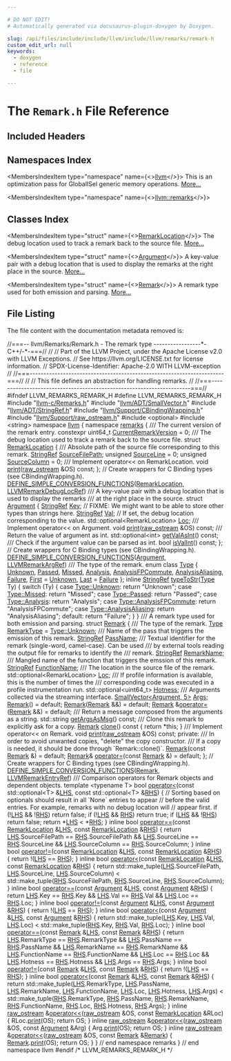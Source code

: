 ```yaml
---

# DO NOT EDIT!
# Automatically generated via docusaurus-plugin-doxygen by Doxygen.

slug: /api/files/include/include/llvm/include/llvm/remarks/remark-h
custom_edit_url: null
keywords:
  - doxygen
  - reference
  - file

---
```





# The `Remark.h` File Reference

<DoxygenPage pluginConfig={pluginConfig}>



## Included Headers

<IncludesList>
<IncludesListItem
  filePath="llvm-c/Remarks.h"
  permalink="/docs/api/files/include/include/llvm-c/remarks-h"
  isLocal="true" />
<IncludesListItem
  filePath="llvm/ADT/SmallVector.h"
  permalink="/docs/api/files/include/include/llvm/include/llvm/adt/smallvector-h"
  isLocal="true" />
<IncludesListItem
  filePath="llvm/ADT/StringRef.h"
  permalink="/docs/api/files/include/include/llvm/include/llvm/adt/stringref-h"
  isLocal="true" />
<IncludesListItem
  filePath="llvm/Support/CBindingWrapping.h"
  permalink="/docs/api/files/include/include/llvm/include/llvm/support/cbindingwrapping-h"
  isLocal="true" />
<IncludesListItem
  filePath="llvm/Support/raw_ostream.h"
  permalink="/docs/api/files/include/include/llvm/include/llvm/support/raw-ostream-h"
  isLocal="true" />
<IncludesListItem
  filePath="optional"
  permalink=""
  isLocal="false" />
<IncludesListItem
  filePath="string"
  permalink=""
  isLocal="false" />
</IncludesList>

## Namespaces Index

<MembersIndex>

<MembersIndexItem
  type="namespace"
  name={<><a href="/docs/api/namespaces/llvm">llvm</a></>}>
This is an optimization pass for GlobalISel generic memory operations. <a href="/docs/api/namespaces/llvm/#details">More...</a>
</MembersIndexItem>

<MembersIndexItem
  type="namespace"
  name={<><a href="/docs/api/namespaces/llvm/remarks">llvm::remarks</a></>}>
</MembersIndexItem>

</MembersIndex>

## Classes Index

<MembersIndex>

<MembersIndexItem
  type="struct"
  name={<><a href="/docs/api/structs/llvm/remarks/remarklocation">RemarkLocation</a></>}>
The debug location used to track a remark back to the source file. <a href="/docs/api/structs/llvm/remarks/remarklocation/#details">More...</a>
</MembersIndexItem>

<MembersIndexItem
  type="struct"
  name={<><a href="/docs/api/structs/llvm/remarks/argument">Argument</a></>}>
A key-value pair with a debug location that is used to display the remarks at the right place in the source. <a href="/docs/api/structs/llvm/remarks/argument/#details">More...</a>
</MembersIndexItem>

<MembersIndexItem
  type="struct"
  name={<><a href="/docs/api/structs/llvm/remarks/remark">Remark</a></>}>
A remark type used for both emission and parsing. <a href="/docs/api/structs/llvm/remarks/remark/#details">More...</a>
</MembersIndexItem>

</MembersIndex>


## File Listing

The file content with the documentation metadata removed is:

<ProgramListing>

<Link id="l00001" /><CodeLine lineNumber="1"><span class="doxyHighlightComment">//===-- llvm/Remarks/Remark.h - The remark type -----------------&#42;- C++/-&#42;-===//</span></CodeLine>
<Link id="l00002" /><CodeLine lineNumber="2"><span class="doxyHighlightComment">//</span></CodeLine>
<Link id="l00003" /><CodeLine lineNumber="3"><span class="doxyHighlightComment">// Part of the LLVM Project, under the Apache License v2.0 with LLVM Exceptions.</span></CodeLine>
<Link id="l00004" /><CodeLine lineNumber="4"><span class="doxyHighlightComment">// See https://llvm.org/LICENSE.txt for license information.</span></CodeLine>
<Link id="l00005" /><CodeLine lineNumber="5"><span class="doxyHighlightComment">// SPDX-License-Identifier: Apache-2.0 WITH LLVM-exception</span></CodeLine>
<Link id="l00006" /><CodeLine lineNumber="6"><span class="doxyHighlightComment">//</span></CodeLine>
<Link id="l00007" /><CodeLine lineNumber="7"><span class="doxyHighlightComment">//===----------------------------------------------------------------------===//</span></CodeLine>
<Link id="l00008" /><CodeLine lineNumber="8"><span class="doxyHighlightComment">//</span></CodeLine>
<Link id="l00009" /><CodeLine lineNumber="9"><span class="doxyHighlightComment">// This file defines an abstraction for handling remarks.</span></CodeLine>
<Link id="l00010" /><CodeLine lineNumber="10"><span class="doxyHighlightComment">//</span></CodeLine>
<Link id="l00011" /><CodeLine lineNumber="11"><span class="doxyHighlightComment">//===----------------------------------------------------------------------===//</span></CodeLine>
<Link id="l00012" /><CodeLine lineNumber="12"></CodeLine>
<Link id="l00013" /><CodeLine lineNumber="13"><span class="doxyHighlightPreprocessor">#ifndef LLVM&#95;REMARKS&#95;REMARK&#95;H</span></CodeLine>
<Link id="l00014" /><CodeLine lineNumber="14"><span class="doxyHighlightPreprocessor">#define LLVM&#95;REMARKS&#95;REMARK&#95;H</span></CodeLine>
<Link id="l00015" /><CodeLine lineNumber="15"></CodeLine>
<Link id="l00016" /><CodeLine lineNumber="16"><span class="doxyHighlightPreprocessor">#include &quot;<a href="/docs/api/files/include/include/llvm-c/remarks-h">llvm-c/Remarks.h</a>&quot;</span></CodeLine>
<Link id="l00017" /><CodeLine lineNumber="17"><span class="doxyHighlightPreprocessor">#include &quot;<a href="/docs/api/files/include/include/llvm/include/llvm/adt/smallvector-h">llvm/ADT/SmallVector.h</a>&quot;</span></CodeLine>
<Link id="l00018" /><CodeLine lineNumber="18"><span class="doxyHighlightPreprocessor">#include &quot;<a href="/docs/api/files/include/include/llvm/include/llvm/adt/stringref-h">llvm/ADT/StringRef.h</a>&quot;</span></CodeLine>
<Link id="l00019" /><CodeLine lineNumber="19"><span class="doxyHighlightPreprocessor">#include &quot;<a href="/docs/api/files/include/include/llvm/include/llvm/support/cbindingwrapping-h">llvm/Support/CBindingWrapping.h</a>&quot;</span></CodeLine>
<Link id="l00020" /><CodeLine lineNumber="20"><span class="doxyHighlightPreprocessor">#include &quot;<a href="/docs/api/files/include/include/llvm/include/llvm/support/raw-ostream-h">llvm/Support/raw&#95;ostream.h</a>&quot;</span></CodeLine>
<Link id="l00021" /><CodeLine lineNumber="21"><span class="doxyHighlightPreprocessor">#include &lt;optional&gt;</span></CodeLine>
<Link id="l00022" /><CodeLine lineNumber="22"><span class="doxyHighlightPreprocessor">#include &lt;string&gt;</span></CodeLine>
<Link id="l00023" /><CodeLine lineNumber="23"></CodeLine>
<Link id="l00024" /><CodeLine lineNumber="24"><span class="doxyHighlightKeyword">namespace </span><span class="doxyHighlight"><a href="/docs/api/namespaces/llvm">llvm</a> &#123;</span></CodeLine>
<Link id="l00025" /><CodeLine lineNumber="25"><span class="doxyHighlightKeyword">namespace </span><span class="doxyHighlight"><a href="/docs/api/namespaces/llvm/remarks">remarks</a> &#123;</span></CodeLine>
<Link id="l00026" /><CodeLine lineNumber="26"></CodeLine>
<Link id="l00027" /><CodeLine lineNumber="27"><span class="doxyHighlightComment">/// The current version of the remark entry.</span></CodeLine>
<Link id="l00028" /><CodeLine lineNumber="28" lineLink="/docs/api/namespaces/llvm/remarks/#ab38ef7cc779e59ba675a15f886a2eaf7"><span class="doxyHighlightKeyword">constexpr</span><span class="doxyHighlight"> uint64&#95;t <a href="/docs/api/namespaces/llvm/remarks/#ab38ef7cc779e59ba675a15f886a2eaf7">CurrentRemarkVersion</a> = 0;</span></CodeLine>
<Link id="l00029" /><CodeLine lineNumber="29"></CodeLine>
<Link id="l00030" /><CodeLine lineNumber="30"><span class="doxyHighlightComment">/// The debug location used to track a remark back to the source file.</span></CodeLine>
<Link id="l00031" /><CodeLine lineNumber="31" lineLink="/docs/api/structs/llvm/remarks/remarklocation"><span class="doxyHighlightKeyword">struct </span><span class="doxyHighlight"><a href="/docs/api/structs/llvm/remarks/remarklocation">RemarkLocation</a> &#123;</span></CodeLine>
<Link id="l00032" /><CodeLine lineNumber="32"><span class="doxyHighlightComment">  /// Absolute path of the source file corresponding to this remark.</span></CodeLine>
<Link id="l00033" /><CodeLine lineNumber="33" lineLink="/docs/api/structs/llvm/remarks/remarklocation/#a82090d22eac34da799b82a80c87de556"><span class="doxyHighlight">  <a href="/docs/api/classes/llvm/stringref">StringRef</a> <a href="/docs/api/structs/llvm/remarks/remarklocation/#a82090d22eac34da799b82a80c87de556">SourceFilePath</a>;</span></CodeLine>
<Link id="l00034" /><CodeLine lineNumber="34" lineLink="/docs/api/structs/llvm/remarks/remarklocation/#aaa163f0ef608440c669200d510c91835"><span class="doxyHighlight">  </span><span class="doxyHighlightKeywordType">unsigned</span><span class="doxyHighlight"> <a href="/docs/api/structs/llvm/remarks/remarklocation/#aaa163f0ef608440c669200d510c91835">SourceLine</a> = 0;</span></CodeLine>
<Link id="l00035" /><CodeLine lineNumber="35" lineLink="/docs/api/structs/llvm/remarks/remarklocation/#a6345368f6dd5385fc38fefb2da62b043"><span class="doxyHighlight">  </span><span class="doxyHighlightKeywordType">unsigned</span><span class="doxyHighlight"> <a href="/docs/api/structs/llvm/remarks/remarklocation/#a6345368f6dd5385fc38fefb2da62b043">SourceColumn</a> = 0;</span></CodeLine>
<Link id="l00036" /><CodeLine lineNumber="36"></CodeLine>
<Link id="l00037" /><CodeLine lineNumber="37"><span class="doxyHighlightComment">  /// Implement operator&lt;&lt; on RemarkLocation.</span></CodeLine>
<Link id="l00038" /><CodeLine lineNumber="38"><span class="doxyHighlight">  </span><span class="doxyHighlightKeywordType">void</span><span class="doxyHighlight"> <a href="/docs/api/structs/llvm/remarks/remarklocation/#a2c5be9f89a9dbd6c4049c480037b73ad">print</a>(<a href="/docs/api/classes/llvm/raw-ostream">raw&#95;ostream</a> &amp;OS) </span><span class="doxyHighlightKeyword">const</span><span class="doxyHighlight">;</span></CodeLine>
<Link id="l00039" /><CodeLine lineNumber="39"><span class="doxyHighlight">&#125;;</span></CodeLine>
<Link id="l00040" /><CodeLine lineNumber="40"></CodeLine>
<Link id="l00041" /><CodeLine lineNumber="41"><span class="doxyHighlightComment">// Create wrappers for C Binding types (see CBindingWrapping.h).</span></CodeLine>
<Link id="l00042" /><CodeLine lineNumber="42"><span class="doxyHighlight"><a href="/docs/api/files/include/include/llvm/include/llvm/support/cbindingwrapping-h/#a65c769c08fa9fee7f298ad9c9eee5e05">DEFINE&#95;SIMPLE&#95;CONVERSION&#95;FUNCTIONS</a>(<a href="/docs/api/structs/llvm/remarks/remarklocation">RemarkLocation</a>, <a href="/docs/api/groups/llvmcremarks/#gaba2caafe2c1665c6326e01e0dcd0574f">LLVMRemarkDebugLocRef</a>)</span></CodeLine>
<Link id="l00043" /><CodeLine lineNumber="43"></CodeLine>
<Link id="l00044" /><CodeLine lineNumber="44"><span class="doxyHighlightComment">/// A key-value pair with a debug location that is used to display the remarks</span></CodeLine>
<Link id="l00045" /><CodeLine lineNumber="45"><span class="doxyHighlightComment">/// at the right place in the source.</span></CodeLine>
<Link id="l00046" /><CodeLine lineNumber="46" lineLink="/docs/api/structs/llvm/remarks/argument"><span class="doxyHighlight">struct <a href="/docs/api/structs/llvm/remarks/argument">Argument</a> &#123;</span></CodeLine>
<Link id="l00047" /><CodeLine lineNumber="47" lineLink="/docs/api/structs/llvm/remarks/argument/#a1659ff309b2d229a210b52d897680ecd"><span class="doxyHighlight">  <a href="/docs/api/classes/llvm/stringref">StringRef</a> <a href="/docs/api/structs/llvm/remarks/argument/#a1659ff309b2d229a210b52d897680ecd">Key</a>;</span></CodeLine>
<Link id="l00048" /><CodeLine lineNumber="48"><span class="doxyHighlight">  </span><span class="doxyHighlightComment">// FIXME: We might want to be able to store other types than strings here.</span></CodeLine>
<Link id="l00049" /><CodeLine lineNumber="49" lineLink="/docs/api/structs/llvm/remarks/argument/#a43436771a3f98d9984cbd0428bc1b9a3"><span class="doxyHighlight">  <a href="/docs/api/classes/llvm/stringref">StringRef</a> <a href="/docs/api/structs/llvm/remarks/argument/#a43436771a3f98d9984cbd0428bc1b9a3">Val</a>;</span></CodeLine>
<Link id="l00050" /><CodeLine lineNumber="50"><span class="doxyHighlight">  </span><span class="doxyHighlightComment">// If set, the debug location corresponding to the value.</span></CodeLine>
<Link id="l00051" /><CodeLine lineNumber="51" lineLink="/docs/api/structs/llvm/remarks/argument/#a47da97597ff2702cbce42d0ba7322349"><span class="doxyHighlight">  std::optional&lt;RemarkLocation&gt; <a href="/docs/api/structs/llvm/remarks/argument/#a47da97597ff2702cbce42d0ba7322349">Loc</a>;</span></CodeLine>
<Link id="l00052" /><CodeLine lineNumber="52"></CodeLine>
<Link id="l00053" /><CodeLine lineNumber="53"><span class="doxyHighlightComment">  /// Implement operator&lt;&lt; on Argument.</span></CodeLine>
<Link id="l00054" /><CodeLine lineNumber="54"><span class="doxyHighlight">  </span><span class="doxyHighlightKeywordType">void</span><span class="doxyHighlight"> <a href="/docs/api/namespaces/llvm/#a50bf746ca1858c0e272e3a802fc27942">print</a>(<a href="/docs/api/classes/llvm/raw-ostream">raw&#95;ostream</a> &amp;OS) </span><span class="doxyHighlightKeyword">const</span><span class="doxyHighlight">;</span></CodeLine>
<Link id="l00055" /><CodeLine lineNumber="55"><span class="doxyHighlightComment">  /// Return the value of argument as int.</span></CodeLine>
<Link id="l00056" /><CodeLine lineNumber="56"><span class="doxyHighlight">  std::optional&lt;int&gt; <a href="/docs/api/structs/llvm/remarks/argument/#a46136a8edb24437ca3ef84c207b8b392">getValAsInt</a>() </span><span class="doxyHighlightKeyword">const</span><span class="doxyHighlight">;</span></CodeLine>
<Link id="l00057" /><CodeLine lineNumber="57"><span class="doxyHighlightComment">  /// Check if the argument value can be parsed as int.</span></CodeLine>
<Link id="l00058" /><CodeLine lineNumber="58"><span class="doxyHighlight">  </span><span class="doxyHighlightKeywordType">bool</span><span class="doxyHighlight"> <a href="/docs/api/structs/llvm/remarks/argument/#afad099ef48df69d598545ad3c1cd5ab1">isValInt</a>() </span><span class="doxyHighlightKeyword">const</span><span class="doxyHighlight">;</span></CodeLine>
<Link id="l00059" /><CodeLine lineNumber="59"><span class="doxyHighlight">&#125;;</span></CodeLine>
<Link id="l00060" /><CodeLine lineNumber="60"></CodeLine>
<Link id="l00061" /><CodeLine lineNumber="61"><span class="doxyHighlightComment">// Create wrappers for C Binding types (see CBindingWrapping.h).</span></CodeLine>
<Link id="l00062" /><CodeLine lineNumber="62"><span class="doxyHighlight"><a href="/docs/api/files/include/include/llvm/include/llvm/support/cbindingwrapping-h/#a65c769c08fa9fee7f298ad9c9eee5e05">DEFINE&#95;SIMPLE&#95;CONVERSION&#95;FUNCTIONS</a>(<a href="/docs/api/structs/llvm/remarks/argument">Argument</a>, <a href="/docs/api/groups/llvmcremarks/#ga5af94d02e0cfc296f48e4c6026c3a505">LLVMRemarkArgRef</a>)</span></CodeLine>
<Link id="l00063" /><CodeLine lineNumber="63"></CodeLine>
<Link id="l00064" /><CodeLine lineNumber="64"><span class="doxyHighlightComment">/// The type of the remark.</span></CodeLine>
<Link id="l00065" /><CodeLine lineNumber="65" lineLink="/docs/api/namespaces/llvm/remarks/#aeb5853e98ae4d9ab7cb002879736527f"><span class="doxyHighlight">enum class <a href="/docs/api/namespaces/llvm/remarks/#aeb5853e98ae4d9ab7cb002879736527f">Type</a> &#123;</span></CodeLine>
<Link id="l00066" /><CodeLine lineNumber="66" lineLink="/docs/api/namespaces/llvm/remarks/#aeb5853e98ae4d9ab7cb002879736527fa88183b946cc5f0e8c96b2e66e1c74a7e"><span class="doxyHighlight">  <a href="/docs/api/namespaces/llvm/remarks/#aeb5853e98ae4d9ab7cb002879736527fa88183b946cc5f0e8c96b2e66e1c74a7e">Unknown</a>,</span></CodeLine>
<Link id="l00067" /><CodeLine lineNumber="67" lineLink="/docs/api/namespaces/llvm/remarks/#aeb5853e98ae4d9ab7cb002879736527faa0d0628f6b4e4d78d2ffef4d4d1c4b15"><span class="doxyHighlight">  <a href="/docs/api/namespaces/llvm/remarks/#aeb5853e98ae4d9ab7cb002879736527faa0d0628f6b4e4d78d2ffef4d4d1c4b15">Passed</a>,</span></CodeLine>
<Link id="l00068" /><CodeLine lineNumber="68" lineLink="/docs/api/namespaces/llvm/remarks/#aeb5853e98ae4d9ab7cb002879736527faca9e83a6c347b2bdf7f00ef202a331ad"><span class="doxyHighlight">  <a href="/docs/api/namespaces/llvm/remarks/#aeb5853e98ae4d9ab7cb002879736527faca9e83a6c347b2bdf7f00ef202a331ad">Missed</a>,</span></CodeLine>
<Link id="l00069" /><CodeLine lineNumber="69" lineLink="/docs/api/namespaces/llvm/remarks/#aeb5853e98ae4d9ab7cb002879736527fa739e6d2a73723ec7b1919fa5a51f9b07"><span class="doxyHighlight">  <a href="/docs/api/namespaces/llvm/remarks/#aeb5853e98ae4d9ab7cb002879736527fa739e6d2a73723ec7b1919fa5a51f9b07">Analysis</a>,</span></CodeLine>
<Link id="l00070" /><CodeLine lineNumber="70" lineLink="/docs/api/namespaces/llvm/remarks/#aeb5853e98ae4d9ab7cb002879736527fa23628109ba8dd4d9e96c506db0738e77"><span class="doxyHighlight">  <a href="/docs/api/namespaces/llvm/remarks/#aeb5853e98ae4d9ab7cb002879736527fa23628109ba8dd4d9e96c506db0738e77">AnalysisFPCommute</a>,</span></CodeLine>
<Link id="l00071" /><CodeLine lineNumber="71" lineLink="/docs/api/namespaces/llvm/remarks/#aeb5853e98ae4d9ab7cb002879736527fa0b3099ea02e918671e4f2f122c3cbb22"><span class="doxyHighlight">  <a href="/docs/api/namespaces/llvm/remarks/#aeb5853e98ae4d9ab7cb002879736527fa0b3099ea02e918671e4f2f122c3cbb22">AnalysisAliasing</a>,</span></CodeLine>
<Link id="l00072" /><CodeLine lineNumber="72" lineLink="/docs/api/namespaces/llvm/remarks/#aeb5853e98ae4d9ab7cb002879736527fae139a585510a502bbf1841cf589f5086"><span class="doxyHighlight">  <a href="/docs/api/namespaces/llvm/remarks/#aeb5853e98ae4d9ab7cb002879736527fae139a585510a502bbf1841cf589f5086">Failure</a>,</span></CodeLine>
<Link id="l00073" /><CodeLine lineNumber="73" lineLink="/docs/api/namespaces/llvm/remarks/#aeb5853e98ae4d9ab7cb002879736527fa7fb55ed0b7a30342ba6da306428cae04"><span class="doxyHighlight">  <a href="/docs/api/namespaces/llvm/remarks/#a07f17102dd54c318b10c6c6009e27e1ea7fb55ed0b7a30342ba6da306428cae04">First</a> = <a href="/docs/api/namespaces/llvm/remarks/#aeb5853e98ae4d9ab7cb002879736527fa88183b946cc5f0e8c96b2e66e1c74a7e">Unknown</a>,</span></CodeLine>
<Link id="l00074" /><CodeLine lineNumber="74" lineLink="/docs/api/namespaces/llvm/remarks/#aeb5853e98ae4d9ab7cb002879736527fad55b30607c2a9a2616347d6edb789f6b"><span class="doxyHighlight">  <a href="/docs/api/namespaces/llvm/remarks/#a07f17102dd54c318b10c6c6009e27e1ead55b30607c2a9a2616347d6edb789f6b">Last</a> = <a href="/docs/api/namespaces/llvm/remarks/#aeb5853e98ae4d9ab7cb002879736527fae139a585510a502bbf1841cf589f5086">Failure</a></span></CodeLine>
<Link id="l00075" /><CodeLine lineNumber="75"><span class="doxyHighlight">&#125;;</span></CodeLine>
<Link id="l00076" /><CodeLine lineNumber="76"></CodeLine>
<Link id="l00077" /><CodeLine lineNumber="77" lineLink="/docs/api/namespaces/llvm/remarks/#a333eb5e10055c6bf7e374c99d030149e"><span class="doxyHighlightKeyword">inline</span><span class="doxyHighlight"> <a href="/docs/api/classes/llvm/stringref">StringRef</a> <a href="/docs/api/namespaces/llvm/remarks/#a333eb5e10055c6bf7e374c99d030149e">typeToStr</a>(<a href="/docs/api/namespaces/llvm/remarks/#aeb5853e98ae4d9ab7cb002879736527f">Type</a> Ty) &#123;</span></CodeLine>
<Link id="l00078" /><CodeLine lineNumber="78"><span class="doxyHighlight">  </span><span class="doxyHighlightKeywordFlow">switch</span><span class="doxyHighlight"> (Ty) &#123;</span></CodeLine>
<Link id="l00079" /><CodeLine lineNumber="79"><span class="doxyHighlight">  </span><span class="doxyHighlightKeywordFlow">case</span><span class="doxyHighlight"> <a href="/docs/api/namespaces/llvm/remarks/#aeb5853e98ae4d9ab7cb002879736527fa88183b946cc5f0e8c96b2e66e1c74a7e">Type::Unknown</a>:</span></CodeLine>
<Link id="l00080" /><CodeLine lineNumber="80"><span class="doxyHighlight">    </span><span class="doxyHighlightKeywordFlow">return</span><span class="doxyHighlight"> </span><span class="doxyHighlightStringLiteral">&quot;Unknown&quot;</span><span class="doxyHighlight">;</span></CodeLine>
<Link id="l00081" /><CodeLine lineNumber="81"><span class="doxyHighlight">  </span><span class="doxyHighlightKeywordFlow">case</span><span class="doxyHighlight"> <a href="/docs/api/namespaces/llvm/remarks/#aeb5853e98ae4d9ab7cb002879736527faca9e83a6c347b2bdf7f00ef202a331ad">Type::Missed</a>:</span></CodeLine>
<Link id="l00082" /><CodeLine lineNumber="82"><span class="doxyHighlight">    </span><span class="doxyHighlightKeywordFlow">return</span><span class="doxyHighlight"> </span><span class="doxyHighlightStringLiteral">&quot;Missed&quot;</span><span class="doxyHighlight">;</span></CodeLine>
<Link id="l00083" /><CodeLine lineNumber="83"><span class="doxyHighlight">  </span><span class="doxyHighlightKeywordFlow">case</span><span class="doxyHighlight"> <a href="/docs/api/namespaces/llvm/remarks/#aeb5853e98ae4d9ab7cb002879736527faa0d0628f6b4e4d78d2ffef4d4d1c4b15">Type::Passed</a>:</span></CodeLine>
<Link id="l00084" /><CodeLine lineNumber="84"><span class="doxyHighlight">    </span><span class="doxyHighlightKeywordFlow">return</span><span class="doxyHighlight"> </span><span class="doxyHighlightStringLiteral">&quot;Passed&quot;</span><span class="doxyHighlight">;</span></CodeLine>
<Link id="l00085" /><CodeLine lineNumber="85"><span class="doxyHighlight">  </span><span class="doxyHighlightKeywordFlow">case</span><span class="doxyHighlight"> <a href="/docs/api/namespaces/llvm/remarks/#aeb5853e98ae4d9ab7cb002879736527fa739e6d2a73723ec7b1919fa5a51f9b07">Type::Analysis</a>:</span></CodeLine>
<Link id="l00086" /><CodeLine lineNumber="86"><span class="doxyHighlight">    </span><span class="doxyHighlightKeywordFlow">return</span><span class="doxyHighlight"> </span><span class="doxyHighlightStringLiteral">&quot;Analysis&quot;</span><span class="doxyHighlight">;</span></CodeLine>
<Link id="l00087" /><CodeLine lineNumber="87"><span class="doxyHighlight">  </span><span class="doxyHighlightKeywordFlow">case</span><span class="doxyHighlight"> <a href="/docs/api/namespaces/llvm/remarks/#aeb5853e98ae4d9ab7cb002879736527fa23628109ba8dd4d9e96c506db0738e77">Type::AnalysisFPCommute</a>:</span></CodeLine>
<Link id="l00088" /><CodeLine lineNumber="88"><span class="doxyHighlight">    </span><span class="doxyHighlightKeywordFlow">return</span><span class="doxyHighlight"> </span><span class="doxyHighlightStringLiteral">&quot;AnalysisFPCommute&quot;</span><span class="doxyHighlight">;</span></CodeLine>
<Link id="l00089" /><CodeLine lineNumber="89"><span class="doxyHighlight">  </span><span class="doxyHighlightKeywordFlow">case</span><span class="doxyHighlight"> <a href="/docs/api/namespaces/llvm/remarks/#aeb5853e98ae4d9ab7cb002879736527fa0b3099ea02e918671e4f2f122c3cbb22">Type::AnalysisAliasing</a>:</span></CodeLine>
<Link id="l00090" /><CodeLine lineNumber="90"><span class="doxyHighlight">    </span><span class="doxyHighlightKeywordFlow">return</span><span class="doxyHighlight"> </span><span class="doxyHighlightStringLiteral">&quot;AnalysisAliasing&quot;</span><span class="doxyHighlight">;</span></CodeLine>
<Link id="l00091" /><CodeLine lineNumber="91"><span class="doxyHighlight">  </span><span class="doxyHighlightKeywordFlow">default</span><span class="doxyHighlight">:</span></CodeLine>
<Link id="l00092" /><CodeLine lineNumber="92"><span class="doxyHighlight">    </span><span class="doxyHighlightKeywordFlow">return</span><span class="doxyHighlight"> </span><span class="doxyHighlightStringLiteral">&quot;Failure&quot;</span><span class="doxyHighlight">;</span></CodeLine>
<Link id="l00093" /><CodeLine lineNumber="93"><span class="doxyHighlight">  &#125;</span></CodeLine>
<Link id="l00094" /><CodeLine lineNumber="94"><span class="doxyHighlight">&#125;</span></CodeLine>
<Link id="l00095" /><CodeLine lineNumber="95"></CodeLine>
<Link id="l00096" /><CodeLine lineNumber="96"><span class="doxyHighlightComment">/// A remark type used for both emission and parsing.</span></CodeLine>
<Link id="l00097" /><CodeLine lineNumber="97" lineLink="/docs/api/structs/llvm/remarks/remark"><span class="doxyHighlightKeyword">struct </span><span class="doxyHighlight"><a href="/docs/api/structs/llvm/remarks/remark/#ac746d9c321346adc9f143c9b98cb9f4e">Remark</a> &#123;</span></CodeLine>
<Link id="l00098" /><CodeLine lineNumber="98"><span class="doxyHighlightComment">  /// The type of the remark.</span></CodeLine>
<Link id="l00099" /><CodeLine lineNumber="99" lineLink="/docs/api/structs/llvm/remarks/remark/#a241d25fa7a832abc5c8583bc728ec1f1"><span class="doxyHighlight">  <a href="/docs/api/namespaces/llvm/remarks/#aeb5853e98ae4d9ab7cb002879736527f">Type</a> <a href="/docs/api/structs/llvm/remarks/remark/#a241d25fa7a832abc5c8583bc728ec1f1">RemarkType</a> = <a href="/docs/api/namespaces/llvm/remarks/#aeb5853e98ae4d9ab7cb002879736527fa88183b946cc5f0e8c96b2e66e1c74a7e">Type::Unknown</a>;</span></CodeLine>
<Link id="l00100" /><CodeLine lineNumber="100"></CodeLine>
<Link id="l00101" /><CodeLine lineNumber="101"><span class="doxyHighlightComment">  /// Name of the pass that triggers the emission of this remark.</span></CodeLine>
<Link id="l00102" /><CodeLine lineNumber="102" lineLink="/docs/api/structs/llvm/remarks/remark/#a35431065aaa52c0d81d719b2468697ed"><span class="doxyHighlight">  <a href="/docs/api/classes/llvm/stringref">StringRef</a> <a href="/docs/api/structs/llvm/remarks/remark/#a35431065aaa52c0d81d719b2468697ed">PassName</a>;</span></CodeLine>
<Link id="l00103" /><CodeLine lineNumber="103"></CodeLine>
<Link id="l00104" /><CodeLine lineNumber="104"><span class="doxyHighlightComment">  /// Textual identifier for the remark (single-word, camel-case). Can be used</span></CodeLine>
<Link id="l00105" /><CodeLine lineNumber="105"><span class="doxyHighlightComment">  /// by external tools reading the output file for remarks to identify the</span></CodeLine>
<Link id="l00106" /><CodeLine lineNumber="106"><span class="doxyHighlightComment">  /// remark.</span></CodeLine>
<Link id="l00107" /><CodeLine lineNumber="107" lineLink="/docs/api/structs/llvm/remarks/remark/#a8560e9790fc6522f5ac5ec7e4e3e1f95"><span class="doxyHighlight">  <a href="/docs/api/classes/llvm/stringref">StringRef</a> <a href="/docs/api/structs/llvm/remarks/remark/#a8560e9790fc6522f5ac5ec7e4e3e1f95">RemarkName</a>;</span></CodeLine>
<Link id="l00108" /><CodeLine lineNumber="108"></CodeLine>
<Link id="l00109" /><CodeLine lineNumber="109"><span class="doxyHighlightComment">  /// Mangled name of the function that triggers the emssion of this remark.</span></CodeLine>
<Link id="l00110" /><CodeLine lineNumber="110" lineLink="/docs/api/structs/llvm/remarks/remark/#aa22dc5b75c24c27c88fda7c86be9e16a"><span class="doxyHighlight">  <a href="/docs/api/classes/llvm/stringref">StringRef</a> <a href="/docs/api/structs/llvm/remarks/remark/#aa22dc5b75c24c27c88fda7c86be9e16a">FunctionName</a>;</span></CodeLine>
<Link id="l00111" /><CodeLine lineNumber="111"></CodeLine>
<Link id="l00112" /><CodeLine lineNumber="112"><span class="doxyHighlightComment">  /// The location in the source file of the remark.</span></CodeLine>
<Link id="l00113" /><CodeLine lineNumber="113" lineLink="/docs/api/structs/llvm/remarks/remark/#a357123bac089573c87522957e3eb12e3"><span class="doxyHighlight">  std::optional&lt;RemarkLocation&gt; <a href="/docs/api/structs/llvm/remarks/remark/#a357123bac089573c87522957e3eb12e3">Loc</a>;</span></CodeLine>
<Link id="l00114" /><CodeLine lineNumber="114"></CodeLine>
<Link id="l00115" /><CodeLine lineNumber="115"><span class="doxyHighlightComment">  /// If profile information is available, this is the number of times the</span></CodeLine>
<Link id="l00116" /><CodeLine lineNumber="116"><span class="doxyHighlightComment">  /// corresponding code was executed in a profile instrumentation run.</span></CodeLine>
<Link id="l00117" /><CodeLine lineNumber="117" lineLink="/docs/api/structs/llvm/remarks/remark/#a55696a404b259163add62a3fc346de3b"><span class="doxyHighlight">  std::optional&lt;uint64&#95;t&gt; <a href="/docs/api/structs/llvm/remarks/remark/#a55696a404b259163add62a3fc346de3b">Hotness</a>;</span></CodeLine>
<Link id="l00118" /><CodeLine lineNumber="118"></CodeLine>
<Link id="l00119" /><CodeLine lineNumber="119"><span class="doxyHighlightComment">  /// Arguments collected via the streaming interface.</span></CodeLine>
<Link id="l00120" /><CodeLine lineNumber="120" lineLink="/docs/api/structs/llvm/remarks/remark/#ad43b86418150167e66360c78b004daae"><span class="doxyHighlight">  <a href="/docs/api/classes/llvm/smallvector">SmallVector&lt;Argument, 5&gt;</a> <a href="/docs/api/structs/llvm/remarks/remark/#ad43b86418150167e66360c78b004daae">Args</a>;</span></CodeLine>
<Link id="l00121" /><CodeLine lineNumber="121"></CodeLine>
<Link id="l00122" /><CodeLine lineNumber="122" lineLink="/docs/api/structs/llvm/remarks/remark/#ac746d9c321346adc9f143c9b98cb9f4e"><span class="doxyHighlight">  <a href="/docs/api/structs/llvm/remarks/remark/#ac746d9c321346adc9f143c9b98cb9f4e">Remark</a>() = </span><span class="doxyHighlightKeywordFlow">default</span><span class="doxyHighlight">;</span></CodeLine>
<Link id="l00123" /><CodeLine lineNumber="123" lineLink="/docs/api/structs/llvm/remarks/remark/#a6121801df7ce976e11c2b89a50f4f452"><span class="doxyHighlight">  <a href="/docs/api/structs/llvm/remarks/remark/#a6121801df7ce976e11c2b89a50f4f452">Remark</a>(<a href="/docs/api/structs/llvm/remarks/remark/#ac746d9c321346adc9f143c9b98cb9f4e">Remark</a> &amp;&amp;) = </span><span class="doxyHighlightKeywordFlow">default</span><span class="doxyHighlight">;</span></CodeLine>
<Link id="l00124" /><CodeLine lineNumber="124" lineLink="/docs/api/structs/llvm/remarks/remark/#acd514bb9096260febe64c59b7cab97ac"><span class="doxyHighlight">  <a href="/docs/api/structs/llvm/remarks/remark/#ac746d9c321346adc9f143c9b98cb9f4e">Remark</a> &amp;<a href="/docs/api/structs/llvm/remarks/remark/#acd514bb9096260febe64c59b7cab97ac">operator=</a>(<a href="/docs/api/structs/llvm/remarks/remark/#ac746d9c321346adc9f143c9b98cb9f4e">Remark</a> &amp;&amp;) = </span><span class="doxyHighlightKeywordFlow">default</span><span class="doxyHighlight">;</span></CodeLine>
<Link id="l00125" /><CodeLine lineNumber="125"></CodeLine>
<Link id="l00126" /><CodeLine lineNumber="126"><span class="doxyHighlightComment">  /// Return a message composed from the arguments as a string.</span></CodeLine>
<Link id="l00127" /><CodeLine lineNumber="127"><span class="doxyHighlight">  std::string <a href="/docs/api/structs/llvm/remarks/remark/#a9b2a0203ac8a36329ff05b5b4d779015">getArgsAsMsg</a>() </span><span class="doxyHighlightKeyword">const</span><span class="doxyHighlight">;</span></CodeLine>
<Link id="l00128" /><CodeLine lineNumber="128"></CodeLine>
<Link id="l00129" /><CodeLine lineNumber="129"><span class="doxyHighlightComment">  /// Clone this remark to explicitly ask for a copy.</span></CodeLine>
<Link id="l00130" /><CodeLine lineNumber="130" lineLink="/docs/api/structs/llvm/remarks/remark/#a874b998ebd5a2b7ee061e3969c47b2b3"><span class="doxyHighlight">  <a href="/docs/api/structs/llvm/remarks/remark/#ac746d9c321346adc9f143c9b98cb9f4e">Remark</a> <a href="/docs/api/structs/llvm/remarks/remark/#a874b998ebd5a2b7ee061e3969c47b2b3">clone</a>()</span><span class="doxyHighlightKeyword"> const </span><span class="doxyHighlight">&#123; </span><span class="doxyHighlightKeywordFlow">return</span><span class="doxyHighlight"> &#42;</span><span class="doxyHighlightKeyword">this</span><span class="doxyHighlight">; &#125;</span></CodeLine>
<Link id="l00131" /><CodeLine lineNumber="131"></CodeLine>
<Link id="l00132" /><CodeLine lineNumber="132"><span class="doxyHighlightComment">  /// Implement operator&lt;&lt; on Remark.</span></CodeLine>
<Link id="l00133" /><CodeLine lineNumber="133"><span class="doxyHighlight">  </span><span class="doxyHighlightKeywordType">void</span><span class="doxyHighlight"> <a href="/docs/api/structs/llvm/remarks/remark/#a0f22e6d1a356f8354fb13fba1850d831">print</a>(<a href="/docs/api/classes/llvm/raw-ostream">raw&#95;ostream</a> &amp;OS) </span><span class="doxyHighlightKeyword">const</span><span class="doxyHighlight">;</span></CodeLine>
<Link id="l00134" /><CodeLine lineNumber="134"></CodeLine>
<Link id="l00135" /><CodeLine lineNumber="135"><span class="doxyHighlightKeyword">private</span><span class="doxyHighlight">:</span></CodeLine>
<Link id="l00136" /><CodeLine lineNumber="136"><span class="doxyHighlightComment">  /// In order to avoid unwanted copies, &quot;delete&quot; the copy constructor.</span></CodeLine>
<Link id="l00137" /><CodeLine lineNumber="137"><span class="doxyHighlightComment">  /// If a copy is needed, it should be done through &#96;Remark::clone()&#96;.</span></CodeLine>
<Link id="l00138" /><CodeLine lineNumber="138"><span class="doxyHighlight">  <a href="/docs/api/structs/llvm/remarks/remark/#ac746d9c321346adc9f143c9b98cb9f4e">Remark</a>(</span><span class="doxyHighlightKeyword">const</span><span class="doxyHighlight"> <a href="/docs/api/structs/llvm/remarks/remark">Remark</a> &amp;) = </span><span class="doxyHighlightKeywordFlow">default</span><span class="doxyHighlight">;</span></CodeLine>
<Link id="l00139" /><CodeLine lineNumber="139"><span class="doxyHighlight">  <a href="/docs/api/structs/llvm/remarks/remark">Remark</a>&amp; <a href="/docs/api/structs/llvm/remarks/remark/#acd514bb9096260febe64c59b7cab97ac">operator=</a>(</span><span class="doxyHighlightKeyword">const</span><span class="doxyHighlight"> <a href="/docs/api/structs/llvm/remarks/remark">Remark</a> &amp;) = </span><span class="doxyHighlightKeywordFlow">default</span><span class="doxyHighlight">;</span></CodeLine>
<Link id="l00140" /><CodeLine lineNumber="140"><span class="doxyHighlight">&#125;;</span></CodeLine>
<Link id="l00141" /><CodeLine lineNumber="141"></CodeLine>
<Link id="l00142" /><CodeLine lineNumber="142"><span class="doxyHighlightComment">// Create wrappers for C Binding types (see CBindingWrapping.h).</span></CodeLine>
<Link id="l00143" /><CodeLine lineNumber="143"><span class="doxyHighlight"><a href="/docs/api/files/include/include/llvm/include/llvm/support/cbindingwrapping-h/#a65c769c08fa9fee7f298ad9c9eee5e05">DEFINE&#95;SIMPLE&#95;CONVERSION&#95;FUNCTIONS</a>(<a href="/docs/api/namespaces/llvm/#ac226f3d2b9ca090171a8e0a8cb92c343a91921ada405fd6ba65dff028df047cb6">Remark</a>, <a href="/docs/api/groups/llvmcremarks/#ga124978db2f97610eed656328fe801d64">LLVMRemarkEntryRef</a>)</span></CodeLine>
<Link id="l00144" /><CodeLine lineNumber="144"></CodeLine>
<Link id="l00145" /><CodeLine lineNumber="145"><span class="doxyHighlightComment">/// Comparison operators for Remark objects and dependent objects.</span></CodeLine>
<Link id="l00146" /><CodeLine lineNumber="146"></CodeLine>
<Link id="l00147" /><CodeLine lineNumber="147"><span class="doxyHighlightKeyword">template</span><span class="doxyHighlight"> &lt;</span><span class="doxyHighlightKeyword">typename</span><span class="doxyHighlight"> T&gt;</span></CodeLine>
<Link id="l00148" /><CodeLine lineNumber="148" lineLink="/docs/api/namespaces/llvm/remarks/#ae6624dc0f7f4c5a3441ea233683fe1c9"><span class="doxyHighlightKeywordType">bool</span><span class="doxyHighlight"> <a href="/docs/api/namespaces/llvm/remarks/#ae6624dc0f7f4c5a3441ea233683fe1c9">operator&lt;</a>(</span><span class="doxyHighlightKeyword">const</span><span class="doxyHighlight"> std::optional&lt;T&gt; &amp;<a href="/docs/api/files/lib/lib/target/lib/target/x86/x86partialreduction-cpp/#a9e1483f7215664a2315c53c3558d9a8d">LHS</a>, </span><span class="doxyHighlightKeyword">const</span><span class="doxyHighlight"> std::optional&lt;T&gt; &amp;<a href="/docs/api/files/lib/lib/target/lib/target/x86/x86partialreduction-cpp/#a87b8bfbbe9d8f7146d7f20a5fb42efd0">RHS</a>) &#123;</span></CodeLine>
<Link id="l00149" /><CodeLine lineNumber="149"><span class="doxyHighlight">  </span><span class="doxyHighlightComment">// Sorting based on optionals should result in all &#96;None&#96; entries to appear</span></CodeLine>
<Link id="l00150" /><CodeLine lineNumber="150"><span class="doxyHighlight">  </span><span class="doxyHighlightComment">// before the valid entries. For example, remarks with no debug location will</span></CodeLine>
<Link id="l00151" /><CodeLine lineNumber="151"><span class="doxyHighlight">  </span><span class="doxyHighlightComment">// appear first.</span></CodeLine>
<Link id="l00152" /><CodeLine lineNumber="152"><span class="doxyHighlight">  </span><span class="doxyHighlightKeywordFlow">if</span><span class="doxyHighlight"> (!<a href="/docs/api/files/lib/lib/target/lib/target/x86/x86partialreduction-cpp/#a9e1483f7215664a2315c53c3558d9a8d">LHS</a> &amp;&amp; !<a href="/docs/api/files/lib/lib/target/lib/target/x86/x86partialreduction-cpp/#a87b8bfbbe9d8f7146d7f20a5fb42efd0">RHS</a>)</span></CodeLine>
<Link id="l00153" /><CodeLine lineNumber="153"><span class="doxyHighlight">    </span><span class="doxyHighlightKeywordFlow">return</span><span class="doxyHighlight"> </span><span class="doxyHighlightKeyword">false</span><span class="doxyHighlight">;</span></CodeLine>
<Link id="l00154" /><CodeLine lineNumber="154"><span class="doxyHighlight">  </span><span class="doxyHighlightKeywordFlow">if</span><span class="doxyHighlight"> (!<a href="/docs/api/files/lib/lib/target/lib/target/x86/x86partialreduction-cpp/#a9e1483f7215664a2315c53c3558d9a8d">LHS</a> &amp;&amp; <a href="/docs/api/files/lib/lib/target/lib/target/x86/x86partialreduction-cpp/#a87b8bfbbe9d8f7146d7f20a5fb42efd0">RHS</a>)</span></CodeLine>
<Link id="l00155" /><CodeLine lineNumber="155"><span class="doxyHighlight">    </span><span class="doxyHighlightKeywordFlow">return</span><span class="doxyHighlight"> </span><span class="doxyHighlightKeyword">true</span><span class="doxyHighlight">;</span></CodeLine>
<Link id="l00156" /><CodeLine lineNumber="156"><span class="doxyHighlight">  </span><span class="doxyHighlightKeywordFlow">if</span><span class="doxyHighlight"> (<a href="/docs/api/files/lib/lib/target/lib/target/x86/x86partialreduction-cpp/#a9e1483f7215664a2315c53c3558d9a8d">LHS</a> &amp;&amp; !<a href="/docs/api/files/lib/lib/target/lib/target/x86/x86partialreduction-cpp/#a87b8bfbbe9d8f7146d7f20a5fb42efd0">RHS</a>)</span></CodeLine>
<Link id="l00157" /><CodeLine lineNumber="157"><span class="doxyHighlight">    </span><span class="doxyHighlightKeywordFlow">return</span><span class="doxyHighlight"> </span><span class="doxyHighlightKeyword">false</span><span class="doxyHighlight">;</span></CodeLine>
<Link id="l00158" /><CodeLine lineNumber="158"><span class="doxyHighlight">  </span><span class="doxyHighlightKeywordFlow">return</span><span class="doxyHighlight"> &#42;<a href="/docs/api/files/lib/lib/target/lib/target/x86/x86partialreduction-cpp/#a9e1483f7215664a2315c53c3558d9a8d">LHS</a> &lt; &#42;<a href="/docs/api/files/lib/lib/target/lib/target/x86/x86partialreduction-cpp/#a87b8bfbbe9d8f7146d7f20a5fb42efd0">RHS</a>;</span></CodeLine>
<Link id="l00159" /><CodeLine lineNumber="159"><span class="doxyHighlight">&#125;</span></CodeLine>
<Link id="l00160" /><CodeLine lineNumber="160"></CodeLine>
<Link id="l00161" /><CodeLine lineNumber="161" lineLink="/docs/api/namespaces/llvm/remarks/#a22b3807eb2b6f6dc71d1fc543e1f3494"><span class="doxyHighlightKeyword">inline</span><span class="doxyHighlight"> </span><span class="doxyHighlightKeywordType">bool</span><span class="doxyHighlight"> <a href="/docs/api/namespaces/llvm/remarks/#a22b3807eb2b6f6dc71d1fc543e1f3494">operator==</a>(</span><span class="doxyHighlightKeyword">const</span><span class="doxyHighlight"> <a href="/docs/api/structs/llvm/remarks/remarklocation">RemarkLocation</a> &amp;<a href="/docs/api/files/lib/lib/target/lib/target/x86/x86partialreduction-cpp/#a9e1483f7215664a2315c53c3558d9a8d">LHS</a>, </span><span class="doxyHighlightKeyword">const</span><span class="doxyHighlight"> <a href="/docs/api/structs/llvm/remarks/remarklocation">RemarkLocation</a> &amp;<a href="/docs/api/files/lib/lib/target/lib/target/x86/x86partialreduction-cpp/#a87b8bfbbe9d8f7146d7f20a5fb42efd0">RHS</a>) &#123;</span></CodeLine>
<Link id="l00162" /><CodeLine lineNumber="162"><span class="doxyHighlight">  </span><span class="doxyHighlightKeywordFlow">return</span><span class="doxyHighlight"> <a href="/docs/api/files/lib/lib/target/lib/target/x86/x86partialreduction-cpp/#a9e1483f7215664a2315c53c3558d9a8d">LHS</a>.SourceFilePath == <a href="/docs/api/files/lib/lib/target/lib/target/x86/x86partialreduction-cpp/#a87b8bfbbe9d8f7146d7f20a5fb42efd0">RHS</a>.SourceFilePath &amp;&amp;</span></CodeLine>
<Link id="l00163" /><CodeLine lineNumber="163"><span class="doxyHighlight">         <a href="/docs/api/files/lib/lib/target/lib/target/x86/x86partialreduction-cpp/#a9e1483f7215664a2315c53c3558d9a8d">LHS</a>.SourceLine == <a href="/docs/api/files/lib/lib/target/lib/target/x86/x86partialreduction-cpp/#a87b8bfbbe9d8f7146d7f20a5fb42efd0">RHS</a>.SourceLine &amp;&amp;</span></CodeLine>
<Link id="l00164" /><CodeLine lineNumber="164"><span class="doxyHighlight">         <a href="/docs/api/files/lib/lib/target/lib/target/x86/x86partialreduction-cpp/#a9e1483f7215664a2315c53c3558d9a8d">LHS</a>.SourceColumn == <a href="/docs/api/files/lib/lib/target/lib/target/x86/x86partialreduction-cpp/#a87b8bfbbe9d8f7146d7f20a5fb42efd0">RHS</a>.SourceColumn;</span></CodeLine>
<Link id="l00165" /><CodeLine lineNumber="165"><span class="doxyHighlight">&#125;</span></CodeLine>
<Link id="l00166" /><CodeLine lineNumber="166"></CodeLine>
<Link id="l00167" /><CodeLine lineNumber="167" lineLink="/docs/api/namespaces/llvm/remarks/#a74ba2f72d0370701f372fc9c2f985e9e"><span class="doxyHighlightKeyword">inline</span><span class="doxyHighlight"> </span><span class="doxyHighlightKeywordType">bool</span><span class="doxyHighlight"> <a href="/docs/api/namespaces/llvm/remarks/#a74ba2f72d0370701f372fc9c2f985e9e">operator!=</a>(</span><span class="doxyHighlightKeyword">const</span><span class="doxyHighlight"> <a href="/docs/api/structs/llvm/remarks/remarklocation">RemarkLocation</a> &amp;<a href="/docs/api/files/lib/lib/target/lib/target/x86/x86partialreduction-cpp/#a9e1483f7215664a2315c53c3558d9a8d">LHS</a>, </span><span class="doxyHighlightKeyword">const</span><span class="doxyHighlight"> <a href="/docs/api/structs/llvm/remarks/remarklocation">RemarkLocation</a> &amp;<a href="/docs/api/files/lib/lib/target/lib/target/x86/x86partialreduction-cpp/#a87b8bfbbe9d8f7146d7f20a5fb42efd0">RHS</a>) &#123;</span></CodeLine>
<Link id="l00168" /><CodeLine lineNumber="168"><span class="doxyHighlight">  </span><span class="doxyHighlightKeywordFlow">return</span><span class="doxyHighlight"> !(<a href="/docs/api/files/lib/lib/target/lib/target/x86/x86partialreduction-cpp/#a9e1483f7215664a2315c53c3558d9a8d">LHS</a> == <a href="/docs/api/files/lib/lib/target/lib/target/x86/x86partialreduction-cpp/#a87b8bfbbe9d8f7146d7f20a5fb42efd0">RHS</a>);</span></CodeLine>
<Link id="l00169" /><CodeLine lineNumber="169"><span class="doxyHighlight">&#125;</span></CodeLine>
<Link id="l00170" /><CodeLine lineNumber="170"></CodeLine>
<Link id="l00171" /><CodeLine lineNumber="171" lineLink="/docs/api/namespaces/llvm/remarks/#a8f1652f4e4b5780aad526d58cb945ab5"><span class="doxyHighlightKeyword">inline</span><span class="doxyHighlight"> </span><span class="doxyHighlightKeywordType">bool</span><span class="doxyHighlight"> <a href="/docs/api/namespaces/llvm/remarks/#ae6624dc0f7f4c5a3441ea233683fe1c9">operator&lt;</a>(</span><span class="doxyHighlightKeyword">const</span><span class="doxyHighlight"> <a href="/docs/api/structs/llvm/remarks/remarklocation">RemarkLocation</a> &amp;<a href="/docs/api/files/lib/lib/target/lib/target/x86/x86partialreduction-cpp/#a9e1483f7215664a2315c53c3558d9a8d">LHS</a>, </span><span class="doxyHighlightKeyword">const</span><span class="doxyHighlight"> <a href="/docs/api/structs/llvm/remarks/remarklocation">RemarkLocation</a> &amp;<a href="/docs/api/files/lib/lib/target/lib/target/x86/x86partialreduction-cpp/#a87b8bfbbe9d8f7146d7f20a5fb42efd0">RHS</a>) &#123;</span></CodeLine>
<Link id="l00172" /><CodeLine lineNumber="172"><span class="doxyHighlight">  </span><span class="doxyHighlightKeywordFlow">return</span><span class="doxyHighlight"> std::make&#95;tuple(<a href="/docs/api/files/lib/lib/target/lib/target/x86/x86partialreduction-cpp/#a9e1483f7215664a2315c53c3558d9a8d">LHS</a>.SourceFilePath, <a href="/docs/api/files/lib/lib/target/lib/target/x86/x86partialreduction-cpp/#a9e1483f7215664a2315c53c3558d9a8d">LHS</a>.SourceLine, <a href="/docs/api/files/lib/lib/target/lib/target/x86/x86partialreduction-cpp/#a9e1483f7215664a2315c53c3558d9a8d">LHS</a>.SourceColumn) &lt;</span></CodeLine>
<Link id="l00173" /><CodeLine lineNumber="173"><span class="doxyHighlight">         std::make&#95;tuple(<a href="/docs/api/files/lib/lib/target/lib/target/x86/x86partialreduction-cpp/#a87b8bfbbe9d8f7146d7f20a5fb42efd0">RHS</a>.SourceFilePath, <a href="/docs/api/files/lib/lib/target/lib/target/x86/x86partialreduction-cpp/#a87b8bfbbe9d8f7146d7f20a5fb42efd0">RHS</a>.SourceLine, <a href="/docs/api/files/lib/lib/target/lib/target/x86/x86partialreduction-cpp/#a87b8bfbbe9d8f7146d7f20a5fb42efd0">RHS</a>.SourceColumn);</span></CodeLine>
<Link id="l00174" /><CodeLine lineNumber="174"><span class="doxyHighlight">&#125;</span></CodeLine>
<Link id="l00175" /><CodeLine lineNumber="175"></CodeLine>
<Link id="l00176" /><CodeLine lineNumber="176" lineLink="/docs/api/namespaces/llvm/remarks/#a08643b04e18f6bef6cfb10dbfdf85150"><span class="doxyHighlightKeyword">inline</span><span class="doxyHighlight"> </span><span class="doxyHighlightKeywordType">bool</span><span class="doxyHighlight"> <a href="/docs/api/namespaces/llvm/remarks/#a22b3807eb2b6f6dc71d1fc543e1f3494">operator==</a>(</span><span class="doxyHighlightKeyword">const</span><span class="doxyHighlight"> <a href="/docs/api/structs/llvm/remarks/argument">Argument</a> &amp;<a href="/docs/api/files/lib/lib/target/lib/target/x86/x86partialreduction-cpp/#a9e1483f7215664a2315c53c3558d9a8d">LHS</a>, </span><span class="doxyHighlightKeyword">const</span><span class="doxyHighlight"> <a href="/docs/api/structs/llvm/remarks/argument">Argument</a> &amp;<a href="/docs/api/files/lib/lib/target/lib/target/x86/x86partialreduction-cpp/#a87b8bfbbe9d8f7146d7f20a5fb42efd0">RHS</a>) &#123;</span></CodeLine>
<Link id="l00177" /><CodeLine lineNumber="177"><span class="doxyHighlight">  </span><span class="doxyHighlightKeywordFlow">return</span><span class="doxyHighlight"> <a href="/docs/api/files/lib/lib/target/lib/target/x86/x86partialreduction-cpp/#a9e1483f7215664a2315c53c3558d9a8d">LHS</a>.Key == <a href="/docs/api/files/lib/lib/target/lib/target/x86/x86partialreduction-cpp/#a87b8bfbbe9d8f7146d7f20a5fb42efd0">RHS</a>.Key &amp;&amp; <a href="/docs/api/files/lib/lib/target/lib/target/x86/x86partialreduction-cpp/#a9e1483f7215664a2315c53c3558d9a8d">LHS</a>.Val == <a href="/docs/api/files/lib/lib/target/lib/target/x86/x86partialreduction-cpp/#a87b8bfbbe9d8f7146d7f20a5fb42efd0">RHS</a>.Val &amp;&amp; <a href="/docs/api/files/lib/lib/target/lib/target/x86/x86partialreduction-cpp/#a9e1483f7215664a2315c53c3558d9a8d">LHS</a>.Loc == <a href="/docs/api/files/lib/lib/target/lib/target/x86/x86partialreduction-cpp/#a87b8bfbbe9d8f7146d7f20a5fb42efd0">RHS</a>.Loc;</span></CodeLine>
<Link id="l00178" /><CodeLine lineNumber="178"><span class="doxyHighlight">&#125;</span></CodeLine>
<Link id="l00179" /><CodeLine lineNumber="179"></CodeLine>
<Link id="l00180" /><CodeLine lineNumber="180" lineLink="/docs/api/namespaces/llvm/remarks/#ad69a16f8bc9bf791a173e3b764d62a60"><span class="doxyHighlightKeyword">inline</span><span class="doxyHighlight"> </span><span class="doxyHighlightKeywordType">bool</span><span class="doxyHighlight"> <a href="/docs/api/namespaces/llvm/remarks/#a74ba2f72d0370701f372fc9c2f985e9e">operator!=</a>(</span><span class="doxyHighlightKeyword">const</span><span class="doxyHighlight"> <a href="/docs/api/structs/llvm/remarks/argument">Argument</a> &amp;<a href="/docs/api/files/lib/lib/target/lib/target/x86/x86partialreduction-cpp/#a9e1483f7215664a2315c53c3558d9a8d">LHS</a>, </span><span class="doxyHighlightKeyword">const</span><span class="doxyHighlight"> <a href="/docs/api/structs/llvm/remarks/argument">Argument</a> &amp;<a href="/docs/api/files/lib/lib/target/lib/target/x86/x86partialreduction-cpp/#a87b8bfbbe9d8f7146d7f20a5fb42efd0">RHS</a>) &#123;</span></CodeLine>
<Link id="l00181" /><CodeLine lineNumber="181"><span class="doxyHighlight">  </span><span class="doxyHighlightKeywordFlow">return</span><span class="doxyHighlight"> !(<a href="/docs/api/files/lib/lib/target/lib/target/x86/x86partialreduction-cpp/#a9e1483f7215664a2315c53c3558d9a8d">LHS</a> == <a href="/docs/api/files/lib/lib/target/lib/target/x86/x86partialreduction-cpp/#a87b8bfbbe9d8f7146d7f20a5fb42efd0">RHS</a>);</span></CodeLine>
<Link id="l00182" /><CodeLine lineNumber="182"><span class="doxyHighlight">&#125;</span></CodeLine>
<Link id="l00183" /><CodeLine lineNumber="183"></CodeLine>
<Link id="l00184" /><CodeLine lineNumber="184" lineLink="/docs/api/namespaces/llvm/remarks/#ace7ef251f2772851f1e5a8d893e257a5"><span class="doxyHighlightKeyword">inline</span><span class="doxyHighlight"> </span><span class="doxyHighlightKeywordType">bool</span><span class="doxyHighlight"> <a href="/docs/api/namespaces/llvm/remarks/#ae6624dc0f7f4c5a3441ea233683fe1c9">operator&lt;</a>(</span><span class="doxyHighlightKeyword">const</span><span class="doxyHighlight"> <a href="/docs/api/structs/llvm/remarks/argument">Argument</a> &amp;<a href="/docs/api/files/lib/lib/target/lib/target/x86/x86partialreduction-cpp/#a9e1483f7215664a2315c53c3558d9a8d">LHS</a>, </span><span class="doxyHighlightKeyword">const</span><span class="doxyHighlight"> <a href="/docs/api/structs/llvm/remarks/argument">Argument</a> &amp;<a href="/docs/api/files/lib/lib/target/lib/target/x86/x86partialreduction-cpp/#a87b8bfbbe9d8f7146d7f20a5fb42efd0">RHS</a>) &#123;</span></CodeLine>
<Link id="l00185" /><CodeLine lineNumber="185"><span class="doxyHighlight">  </span><span class="doxyHighlightKeywordFlow">return</span><span class="doxyHighlight"> std::make&#95;tuple(<a href="/docs/api/files/lib/lib/target/lib/target/x86/x86partialreduction-cpp/#a9e1483f7215664a2315c53c3558d9a8d">LHS</a>.Key, <a href="/docs/api/files/lib/lib/target/lib/target/x86/x86partialreduction-cpp/#a9e1483f7215664a2315c53c3558d9a8d">LHS</a>.Val, <a href="/docs/api/files/lib/lib/target/lib/target/x86/x86partialreduction-cpp/#a9e1483f7215664a2315c53c3558d9a8d">LHS</a>.Loc) &lt;</span></CodeLine>
<Link id="l00186" /><CodeLine lineNumber="186"><span class="doxyHighlight">         std::make&#95;tuple(<a href="/docs/api/files/lib/lib/target/lib/target/x86/x86partialreduction-cpp/#a87b8bfbbe9d8f7146d7f20a5fb42efd0">RHS</a>.Key, <a href="/docs/api/files/lib/lib/target/lib/target/x86/x86partialreduction-cpp/#a87b8bfbbe9d8f7146d7f20a5fb42efd0">RHS</a>.Val, <a href="/docs/api/files/lib/lib/target/lib/target/x86/x86partialreduction-cpp/#a87b8bfbbe9d8f7146d7f20a5fb42efd0">RHS</a>.Loc);</span></CodeLine>
<Link id="l00187" /><CodeLine lineNumber="187"><span class="doxyHighlight">&#125;</span></CodeLine>
<Link id="l00188" /><CodeLine lineNumber="188"></CodeLine>
<Link id="l00189" /><CodeLine lineNumber="189" lineLink="/docs/api/namespaces/llvm/remarks/#a355ccfddd803441fab74f2e945cf5933"><span class="doxyHighlightKeyword">inline</span><span class="doxyHighlight"> </span><span class="doxyHighlightKeywordType">bool</span><span class="doxyHighlight"> <a href="/docs/api/namespaces/llvm/remarks/#a22b3807eb2b6f6dc71d1fc543e1f3494">operator==</a>(</span><span class="doxyHighlightKeyword">const</span><span class="doxyHighlight"> <a href="/docs/api/structs/llvm/remarks/remark">Remark</a> &amp;<a href="/docs/api/files/lib/lib/target/lib/target/x86/x86partialreduction-cpp/#a9e1483f7215664a2315c53c3558d9a8d">LHS</a>, </span><span class="doxyHighlightKeyword">const</span><span class="doxyHighlight"> <a href="/docs/api/structs/llvm/remarks/remark">Remark</a> &amp;<a href="/docs/api/files/lib/lib/target/lib/target/x86/x86partialreduction-cpp/#a87b8bfbbe9d8f7146d7f20a5fb42efd0">RHS</a>) &#123;</span></CodeLine>
<Link id="l00190" /><CodeLine lineNumber="190"><span class="doxyHighlight">  </span><span class="doxyHighlightKeywordFlow">return</span><span class="doxyHighlight"> <a href="/docs/api/files/lib/lib/target/lib/target/x86/x86partialreduction-cpp/#a9e1483f7215664a2315c53c3558d9a8d">LHS</a>.RemarkType == <a href="/docs/api/files/lib/lib/target/lib/target/x86/x86partialreduction-cpp/#a87b8bfbbe9d8f7146d7f20a5fb42efd0">RHS</a>.RemarkType &amp;&amp; <a href="/docs/api/files/lib/lib/target/lib/target/x86/x86partialreduction-cpp/#a9e1483f7215664a2315c53c3558d9a8d">LHS</a>.PassName == <a href="/docs/api/files/lib/lib/target/lib/target/x86/x86partialreduction-cpp/#a87b8bfbbe9d8f7146d7f20a5fb42efd0">RHS</a>.PassName &amp;&amp;</span></CodeLine>
<Link id="l00191" /><CodeLine lineNumber="191"><span class="doxyHighlight">         <a href="/docs/api/files/lib/lib/target/lib/target/x86/x86partialreduction-cpp/#a9e1483f7215664a2315c53c3558d9a8d">LHS</a>.RemarkName == <a href="/docs/api/files/lib/lib/target/lib/target/x86/x86partialreduction-cpp/#a87b8bfbbe9d8f7146d7f20a5fb42efd0">RHS</a>.RemarkName &amp;&amp;</span></CodeLine>
<Link id="l00192" /><CodeLine lineNumber="192"><span class="doxyHighlight">         <a href="/docs/api/files/lib/lib/target/lib/target/x86/x86partialreduction-cpp/#a9e1483f7215664a2315c53c3558d9a8d">LHS</a>.FunctionName == <a href="/docs/api/files/lib/lib/target/lib/target/x86/x86partialreduction-cpp/#a87b8bfbbe9d8f7146d7f20a5fb42efd0">RHS</a>.FunctionName &amp;&amp; <a href="/docs/api/files/lib/lib/target/lib/target/x86/x86partialreduction-cpp/#a9e1483f7215664a2315c53c3558d9a8d">LHS</a>.Loc == <a href="/docs/api/files/lib/lib/target/lib/target/x86/x86partialreduction-cpp/#a87b8bfbbe9d8f7146d7f20a5fb42efd0">RHS</a>.Loc &amp;&amp;</span></CodeLine>
<Link id="l00193" /><CodeLine lineNumber="193"><span class="doxyHighlight">         <a href="/docs/api/files/lib/lib/target/lib/target/x86/x86partialreduction-cpp/#a9e1483f7215664a2315c53c3558d9a8d">LHS</a>.Hotness == <a href="/docs/api/files/lib/lib/target/lib/target/x86/x86partialreduction-cpp/#a87b8bfbbe9d8f7146d7f20a5fb42efd0">RHS</a>.Hotness &amp;&amp; <a href="/docs/api/files/lib/lib/target/lib/target/x86/x86partialreduction-cpp/#a9e1483f7215664a2315c53c3558d9a8d">LHS</a>.Args == <a href="/docs/api/files/lib/lib/target/lib/target/x86/x86partialreduction-cpp/#a87b8bfbbe9d8f7146d7f20a5fb42efd0">RHS</a>.Args;</span></CodeLine>
<Link id="l00194" /><CodeLine lineNumber="194"><span class="doxyHighlight">&#125;</span></CodeLine>
<Link id="l00195" /><CodeLine lineNumber="195"></CodeLine>
<Link id="l00196" /><CodeLine lineNumber="196" lineLink="/docs/api/namespaces/llvm/remarks/#a98b74c25380481f1cc51f63cef348bbf"><span class="doxyHighlightKeyword">inline</span><span class="doxyHighlight"> </span><span class="doxyHighlightKeywordType">bool</span><span class="doxyHighlight"> <a href="/docs/api/namespaces/llvm/remarks/#a74ba2f72d0370701f372fc9c2f985e9e">operator!=</a>(</span><span class="doxyHighlightKeyword">const</span><span class="doxyHighlight"> <a href="/docs/api/structs/llvm/remarks/remark">Remark</a> &amp;<a href="/docs/api/files/lib/lib/target/lib/target/x86/x86partialreduction-cpp/#a9e1483f7215664a2315c53c3558d9a8d">LHS</a>, </span><span class="doxyHighlightKeyword">const</span><span class="doxyHighlight"> <a href="/docs/api/structs/llvm/remarks/remark">Remark</a> &amp;<a href="/docs/api/files/lib/lib/target/lib/target/x86/x86partialreduction-cpp/#a87b8bfbbe9d8f7146d7f20a5fb42efd0">RHS</a>) &#123;</span></CodeLine>
<Link id="l00197" /><CodeLine lineNumber="197"><span class="doxyHighlight">  </span><span class="doxyHighlightKeywordFlow">return</span><span class="doxyHighlight"> !(<a href="/docs/api/files/lib/lib/target/lib/target/x86/x86partialreduction-cpp/#a9e1483f7215664a2315c53c3558d9a8d">LHS</a> == <a href="/docs/api/files/lib/lib/target/lib/target/x86/x86partialreduction-cpp/#a87b8bfbbe9d8f7146d7f20a5fb42efd0">RHS</a>);</span></CodeLine>
<Link id="l00198" /><CodeLine lineNumber="198"><span class="doxyHighlight">&#125;</span></CodeLine>
<Link id="l00199" /><CodeLine lineNumber="199"></CodeLine>
<Link id="l00200" /><CodeLine lineNumber="200" lineLink="/docs/api/namespaces/llvm/remarks/#a1e81f807b82192848ade79ec7073b20b"><span class="doxyHighlightKeyword">inline</span><span class="doxyHighlight"> </span><span class="doxyHighlightKeywordType">bool</span><span class="doxyHighlight"> <a href="/docs/api/namespaces/llvm/remarks/#ae6624dc0f7f4c5a3441ea233683fe1c9">operator&lt;</a>(</span><span class="doxyHighlightKeyword">const</span><span class="doxyHighlight"> <a href="/docs/api/structs/llvm/remarks/remark">Remark</a> &amp;<a href="/docs/api/files/lib/lib/target/lib/target/x86/x86partialreduction-cpp/#a9e1483f7215664a2315c53c3558d9a8d">LHS</a>, </span><span class="doxyHighlightKeyword">const</span><span class="doxyHighlight"> <a href="/docs/api/structs/llvm/remarks/remark">Remark</a> &amp;<a href="/docs/api/files/lib/lib/target/lib/target/x86/x86partialreduction-cpp/#a87b8bfbbe9d8f7146d7f20a5fb42efd0">RHS</a>) &#123;</span></CodeLine>
<Link id="l00201" /><CodeLine lineNumber="201"><span class="doxyHighlight">  </span><span class="doxyHighlightKeywordFlow">return</span><span class="doxyHighlight"> std::make&#95;tuple(<a href="/docs/api/files/lib/lib/target/lib/target/x86/x86partialreduction-cpp/#a9e1483f7215664a2315c53c3558d9a8d">LHS</a>.RemarkType, <a href="/docs/api/files/lib/lib/target/lib/target/x86/x86partialreduction-cpp/#a9e1483f7215664a2315c53c3558d9a8d">LHS</a>.PassName, <a href="/docs/api/files/lib/lib/target/lib/target/x86/x86partialreduction-cpp/#a9e1483f7215664a2315c53c3558d9a8d">LHS</a>.RemarkName,</span></CodeLine>
<Link id="l00202" /><CodeLine lineNumber="202"><span class="doxyHighlight">                         <a href="/docs/api/files/lib/lib/target/lib/target/x86/x86partialreduction-cpp/#a9e1483f7215664a2315c53c3558d9a8d">LHS</a>.FunctionName, <a href="/docs/api/files/lib/lib/target/lib/target/x86/x86partialreduction-cpp/#a9e1483f7215664a2315c53c3558d9a8d">LHS</a>.Loc, <a href="/docs/api/files/lib/lib/target/lib/target/x86/x86partialreduction-cpp/#a9e1483f7215664a2315c53c3558d9a8d">LHS</a>.Hotness, <a href="/docs/api/files/lib/lib/target/lib/target/x86/x86partialreduction-cpp/#a9e1483f7215664a2315c53c3558d9a8d">LHS</a>.Args) &lt;</span></CodeLine>
<Link id="l00203" /><CodeLine lineNumber="203"><span class="doxyHighlight">         std::make&#95;tuple(<a href="/docs/api/files/lib/lib/target/lib/target/x86/x86partialreduction-cpp/#a87b8bfbbe9d8f7146d7f20a5fb42efd0">RHS</a>.RemarkType, <a href="/docs/api/files/lib/lib/target/lib/target/x86/x86partialreduction-cpp/#a87b8bfbbe9d8f7146d7f20a5fb42efd0">RHS</a>.PassName, <a href="/docs/api/files/lib/lib/target/lib/target/x86/x86partialreduction-cpp/#a87b8bfbbe9d8f7146d7f20a5fb42efd0">RHS</a>.RemarkName,</span></CodeLine>
<Link id="l00204" /><CodeLine lineNumber="204"><span class="doxyHighlight">                         <a href="/docs/api/files/lib/lib/target/lib/target/x86/x86partialreduction-cpp/#a87b8bfbbe9d8f7146d7f20a5fb42efd0">RHS</a>.FunctionName, <a href="/docs/api/files/lib/lib/target/lib/target/x86/x86partialreduction-cpp/#a87b8bfbbe9d8f7146d7f20a5fb42efd0">RHS</a>.Loc, <a href="/docs/api/files/lib/lib/target/lib/target/x86/x86partialreduction-cpp/#a87b8bfbbe9d8f7146d7f20a5fb42efd0">RHS</a>.Hotness, <a href="/docs/api/files/lib/lib/target/lib/target/x86/x86partialreduction-cpp/#a87b8bfbbe9d8f7146d7f20a5fb42efd0">RHS</a>.Args);</span></CodeLine>
<Link id="l00205" /><CodeLine lineNumber="205"><span class="doxyHighlight">&#125;</span></CodeLine>
<Link id="l00206" /><CodeLine lineNumber="206"></CodeLine>
<Link id="l00207" /><CodeLine lineNumber="207" lineLink="/docs/api/namespaces/llvm/remarks/#a12cdc4c9444eeac178784c5de3b006d7"><span class="doxyHighlightKeyword">inline</span><span class="doxyHighlight"> <a href="/docs/api/classes/llvm/raw-ostream">raw&#95;ostream</a> &amp;<a href="/docs/api/namespaces/llvm/remarks/#a12cdc4c9444eeac178784c5de3b006d7">operator&lt;&lt;</a>(<a href="/docs/api/classes/llvm/raw-ostream">raw&#95;ostream</a> &amp;OS, </span><span class="doxyHighlightKeyword">const</span><span class="doxyHighlight"> <a href="/docs/api/structs/llvm/remarks/remarklocation">RemarkLocation</a> &amp;RLoc) &#123;</span></CodeLine>
<Link id="l00208" /><CodeLine lineNumber="208"><span class="doxyHighlight">  RLoc.<a href="/docs/api/structs/llvm/remarks/remarklocation/#a2c5be9f89a9dbd6c4049c480037b73ad">print</a>(OS);</span></CodeLine>
<Link id="l00209" /><CodeLine lineNumber="209"><span class="doxyHighlight">  </span><span class="doxyHighlightKeywordFlow">return</span><span class="doxyHighlight"> OS;</span></CodeLine>
<Link id="l00210" /><CodeLine lineNumber="210"><span class="doxyHighlight">&#125;</span></CodeLine>
<Link id="l00211" /><CodeLine lineNumber="211"></CodeLine>
<Link id="l00212" /><CodeLine lineNumber="212" lineLink="/docs/api/namespaces/llvm/remarks/#af47a876cb79c9f9130c77ec1845aba7a"><span class="doxyHighlightKeyword">inline</span><span class="doxyHighlight"> <a href="/docs/api/classes/llvm/raw-ostream">raw&#95;ostream</a> &amp;<a href="/docs/api/namespaces/llvm/remarks/#a12cdc4c9444eeac178784c5de3b006d7">operator&lt;&lt;</a>(<a href="/docs/api/classes/llvm/raw-ostream">raw&#95;ostream</a> &amp;OS, </span><span class="doxyHighlightKeyword">const</span><span class="doxyHighlight"> <a href="/docs/api/structs/llvm/remarks/argument">Argument</a> &amp;Arg) &#123;</span></CodeLine>
<Link id="l00213" /><CodeLine lineNumber="213"><span class="doxyHighlight">  Arg.<a href="/docs/api/structs/llvm/remarks/argument/#a3300ef5ccea26f8c499d0ff60b8d3396">print</a>(OS);</span></CodeLine>
<Link id="l00214" /><CodeLine lineNumber="214"><span class="doxyHighlight">  </span><span class="doxyHighlightKeywordFlow">return</span><span class="doxyHighlight"> OS;</span></CodeLine>
<Link id="l00215" /><CodeLine lineNumber="215"><span class="doxyHighlight">&#125;</span></CodeLine>
<Link id="l00216" /><CodeLine lineNumber="216"></CodeLine>
<Link id="l00217" /><CodeLine lineNumber="217" lineLink="/docs/api/namespaces/llvm/remarks/#ac8f8b870c04ce286457d446e4a0a4444"><span class="doxyHighlightKeyword">inline</span><span class="doxyHighlight"> <a href="/docs/api/classes/llvm/raw-ostream">raw&#95;ostream</a> &amp;<a href="/docs/api/namespaces/llvm/remarks/#a12cdc4c9444eeac178784c5de3b006d7">operator&lt;&lt;</a>(<a href="/docs/api/classes/llvm/raw-ostream">raw&#95;ostream</a> &amp;OS, </span><span class="doxyHighlightKeyword">const</span><span class="doxyHighlight"> <a href="/docs/api/structs/llvm/remarks/remark">Remark</a> &amp;<a href="/docs/api/structs/llvm/remarks/remark">Remark</a>) &#123;</span></CodeLine>
<Link id="l00218" /><CodeLine lineNumber="218"><span class="doxyHighlight">  <a href="/docs/api/structs/llvm/remarks/remark">Remark</a>.<a href="/docs/api/structs/llvm/remarks/remark/#a0f22e6d1a356f8354fb13fba1850d831">print</a>(OS);</span></CodeLine>
<Link id="l00219" /><CodeLine lineNumber="219"><span class="doxyHighlight">  </span><span class="doxyHighlightKeywordFlow">return</span><span class="doxyHighlight"> OS;</span></CodeLine>
<Link id="l00220" /><CodeLine lineNumber="220"><span class="doxyHighlight">&#125;</span></CodeLine>
<Link id="l00221" /><CodeLine lineNumber="221"></CodeLine>
<Link id="l00222" /><CodeLine lineNumber="222"><span class="doxyHighlight">&#125; </span><span class="doxyHighlightComment">// end namespace remarks</span></CodeLine>
<Link id="l00223" /><CodeLine lineNumber="223"><span class="doxyHighlight">&#125; </span><span class="doxyHighlightComment">// end namespace llvm</span></CodeLine>
<Link id="l00224" /><CodeLine lineNumber="224"></CodeLine>
<Link id="l00225" /><CodeLine lineNumber="225"><span class="doxyHighlightPreprocessor">#endif </span><span class="doxyHighlightComment">/&#42; LLVM&#95;REMARKS&#95;REMARK&#95;H &#42;/</span></CodeLine>

</ProgramListing>


</DoxygenPage>

